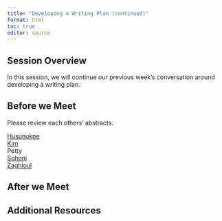 ```yaml
---
title: "Developing a Writing Plan (continued)"
format: html
toc: true
editor: source
---
```

## Session Overview
In this session, we will continue our previous week's conversation around developing a writing plan.

## Before we Meet
Please review each others' abstracts.

[Husunukpe](https://uofi.box.com/s/g54lw50xu5vzjj8h4j2281fuh5scev09)</br>
[Kim](https://uofi.box.com/s/10igc6igw86vkq6x7jiodtxfhgfydsiu)</br>
Petty</br>
[Sohoni](https://uofi.box.com/s/br84hc4xxs9juze16lgmpnub17qte8pp)</br>
[Zaghloul](https://uofi.box.com/s/92n6ndx7b87vars26n3l2axitse25u7x)</br>

## After we Meet

## Additional Resources
